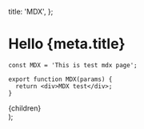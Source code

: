 
  title: 'MDX',
};

<Head>
  <title>{meta.title}</title>
</Head>

# Hello {meta.title}

```tsx
const MDX = 'This is test mdx page';

export function MDX(params) {
  return <div>MDX test</div>;
}
```

  <div className="flex h-full w-full flex-col items-center justify-center gap-4 overflow-hidden px-4">
    {children}
  </div>
);
